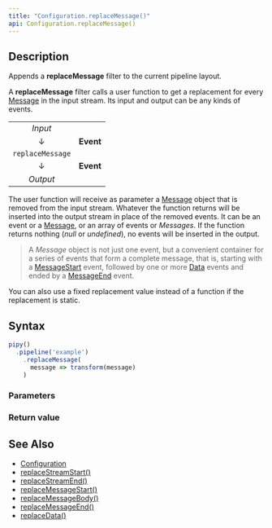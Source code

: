```yaml
---
title: "Configuration.replaceMessage()"
api: Configuration.replaceMessage()
---
```


## Description

Appends a **replaceMessage** filter to the current pipeline layout.

A **replaceMessage** filter calls a user function to get a replacement for every [Message](/reference/api/Message) in the input stream. Its input and output can be any kinds of events.

|                  |           |
|:----------------:|:---------:|
| _Input_          |           |
| ↓                | **Event** |
| `replaceMessage` |           |
| ↓                | **Event** |
| _Output_         |           |

The user function will receive as parameter a [Message](/reference/api/Message) object that is removed from the input stream. Whatever the function returns will be inserted into the output stream in place of the removed events. It can be an event or a [Message](/reference/api/Message), or an array of events or _Messages_. If the function returns nothing (_null_ or _undefined_), no events will be inserted in the output.

> A _Message_ object is not just one event, but a convenient container for a series of events that form a complete message, that is, starting with a [MessageStart](/reference/api/MessageStart) event, followed by one or more [Data](/reference/api/Data) events and ended by a [MessageEnd](/reference/api/MessageEnd) event.

You can also use a fixed replacement value instead of a function if the replacement is static.

## Syntax

``` js
pipy()
  .pipeline('example')
    .replaceMessage(
      message => transform(message)
    )
```

### Parameters

<Parameters/>

### Return value

<ReturnValue/>

## See Also

* [Configuration](/reference/api/Configuration)
* [replaceStreamStart()](/reference/api/Configuration/replaceStreamStart)
* [replaceStreamEnd()](/reference/api/Configuration/replaceStreamEnd)
* [replaceMessageStart()](/reference/api/Configuration/replaceMessageStart)
* [replaceMessageBody()](/reference/api/Configuration/replaceMessageBody)
* [replaceMessageEnd()](/reference/api/Configuration/replaceMessageEnd)
* [replaceData()](/reference/api/Configuration/replaceData)

